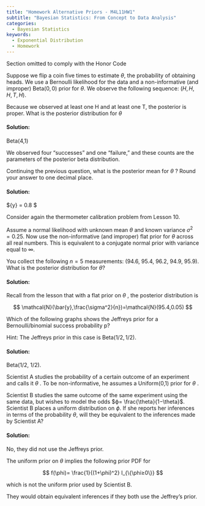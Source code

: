 ```yaml
---
title: "Homework Alternative Priors - M4L11HW1"
subtitle: "Bayesian Statistics: From Concept to Data Analysis"
categories:
  - Bayesian Statistics
keywords:
  - Exponential Distribution
  - Homework
---
```


::::: {.content-visible unless-profile="HC"}

::: {.callout-caution}
Section omitted to comply with the Honor Code
:::

:::::

::::: {.content-hidden unless-profile="HC"} 


::: {#exr-alt-priors-1}
Suppose we flip a coin five times to estimate $\theta$, the probability of obtaining heads. We use a Bernoulli likelihood for the data and a non-informative (and improper) $\mathrm{Beta}(0,0)$ prior for $\theta$. We observe the following sequence: $(H, H, H, T, H)$.

Because we observed at least one H and at least one T, the posterior is proper. What is the posterior distribution for $\theta$
:::

::: {.solution .callout-tip collapse="true"}
#### Solution:


Beta(4,1)

We observed four "successes" and one "failure," and these counts are the parameters of the posterior beta distribution.
:::

::: {#exr-alt-priors-2}
Continuing the previous question, what is the posterior mean for $\theta$ ? Round your answer to one decimal place.
:::

::: {.solution .callout-tip collapse="true"}
#### Solution:


$\bar{y} = 0.8 $
:::

::: {#exr-alt-priors-3}
Consider again the thermometer calibration problem from Lesson 10.

Assume a normal likelihood with unknown mean $\theta$  and known variance $\sigma^2=0.25$. Now use the non-informative (and improper) flat prior for $\theta$ across all real numbers. This is equivalent to a conjugate normal prior with variance equal to $\infty$.

You collect the following $n=5$ measurements: (94.6, 95.4, 96.2, 94.9, 95.9). What is the posterior distribution for $\theta$?
:::

::: {.solution .callout-tip collapse="true"}
#### Solution:


Recall from the lesson that with a flat prior on $\theta$ , the posterior distribution is

$$
\mathcal{N}(\bar{y},\frac{\sigma^2}{n})=\mathcal{N}(95.4,0.05)
$$
:::

::: {#exr-alt-priors-4}
Which of the following graphs shows the Jeffreys prior for a Bernoulli/binomial success probability p?

Hint: The Jeffreys prior in this case is $\mathrm{Beta}(1/2, 1/2)$.
:::

::: {.solution .callout-tip collapse="true"}
#### Solution:


Beta(1/2, 1/2).
:::

::: {#exr-alt-priors-5}
Scientist A studies the probability of a certain outcome of an experiment and calls it $\theta$ . To be non-informative, he assumes a Uniform(0,1) prior for $\theta$ .

Scientist B studies the same outcome of the same experiment using the same data, but wishes to model the odds $ϕ= \frac{\theta}{1−\theta}$. Scientist B places a uniform distribution on $ϕ$. If she reports her inferences in terms of the probability $\theta$, will they be equivalent to the inferences made by Scientist A?
:::

::: {.solution .callout-tip collapse="true"}
#### Solution:


No, they did not use the Jeffreys prior.

The uniform prior on $\theta$ implies the following prior PDF for

$$
f(\phi)= \frac{1}{(1+\phi)^2} I_{\{\phi≥0\}}
$$

​which is not the uniform prior used by Scientist B.

They would obtain equivalent inferences if they both use the Jeffrey's prior.
:::

:::::